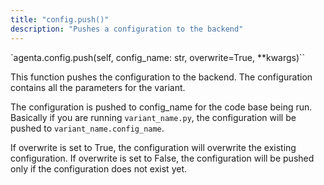 ```yaml
---
title: "config.push()"
description: "Pushes a configuration to the backend"
---
```


`agenta.config.push(self, config_name: str, overwrite=True, **kwargs)``

This function pushes the configuration to the backend. The configuration contains all the parameters for the variant.

The configuration is pushed to config_name for the code base being run. Basically if you are running `variant_name.py`, the configuration will be pushed to `variant_name.config_name`. 

If overwrite is set to True, the configuration will overwrite the existing configuration. If overwrite is set to False, the configuration will be pushed only if the configuration does not exist yet.

